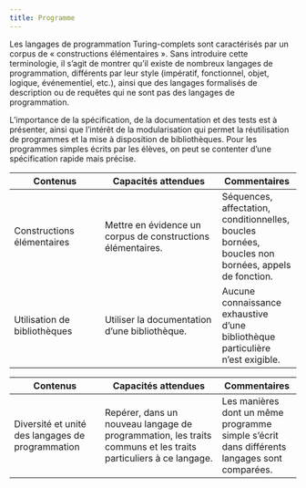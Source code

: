 ```yaml
---
title: Programme
---
```


Les langages de programmation Turing-complets sont caractérisés par un corpus de « constructions élémentaires ». Sans introduire cette terminologie, il s’agit de montrer qu’il existe de nombreux langages de programmation, différents par leur style (impératif, fonctionnel, objet, logique, événementiel, etc.), ainsi que des langages formalisés de description ou de requêtes qui ne sont pas des langages de programmation.

L’importance de la spécification, de la documentation et des tests est à présenter, ainsi que l’intérêt de la modularisation qui permet la réutilisation de programmes et la mise à disposition de bibliothèques. Pour les programmes simples écrits par les élèves, on peut se contenter d’une spécification rapide mais précise.

| Contenus | Capacités attendues | Commentaires |
|------- |--------- |------ |
| Constructions élémentaires | Mettre en évidence un corpus de constructions élémentaires. | Séquences, affectation, conditionnelles, boucles bornées, boucles non bornées, appels de fonction. |
| Utilisation de bibliothèques | Utiliser la documentation d’une bibliothèque. | Aucune connaissance exhaustive d’une bibliothèque particulière n’est exigible. |

| Contenus | Capacités attendues | Commentaires |
|------- |--------- |------ |
| Diversité et unité des langages de programmation | Repérer, dans un nouveau langage de programmation, les traits communs et les traits particuliers à ce langage. | Les manières dont un même programme simple s’écrit dans différents langages sont comparées. |

